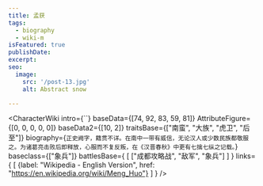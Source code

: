 ```yaml
---
title: 孟获
tags:
  - biography
  - wiki-m
isFeatured: true
publishDate:
excerpt:
seo:
  image:
    src: '/post-13.jpg'
    alt: Abstract snow

---
```



<CharacterWiki
  intro={``}
  baseData={[74, 92, 83, 59, 81]}
  AttributeFigure={[0, 0, 0, 0, 0]}
  baseData2={[10, 2]}
  traitsBase={["南蛮", "大族", "虎卫", "后至"]}
  biography={`正史阙字，籍贯不详。在南中一带有威信，无论汉人或少数民族都敬服之。为诸葛亮击败后即释放，心服而不复反叛，在《汉晋春秋》中更有七擒七纵之记载。`}
  baseclass={["象兵"]}
  battlesBase={
    [
      ["成都攻略战", "敌军", "象兵"]
    ]
  }
  links={
    [
      {label: "Wikipedia - English Version", href: "https://en.wikipedia.org/wiki/Meng_Huo"}
    ]
  }
/>
